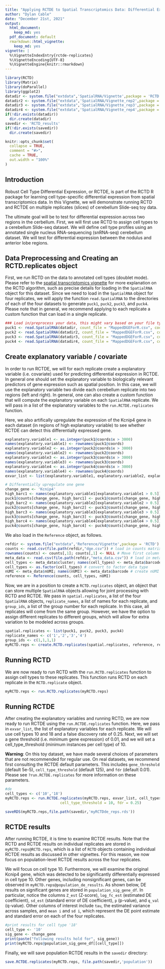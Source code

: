 ```yaml
---
title: "Applying RCTDE to Spatial Transcriptomics Data: Differential Expression with Multiple Experimental Replicates"
author: "Dylan Cable"
date: "December 21st, 2021"
output:
  html_document:
    keep_md: yes
  pdf_document: default
  rmarkdown::html_vignette:
    keep_md: yes
vignette: |
  %\VignetteIndexEntry{rctde-replicates} 
  %\VignetteEncoding{UTF-8} 
  %\VignetteEngine{knitr::rmarkdown}
---
```


```r
library(RCTD)
library(Matrix)
library(doParallel)
library(ggplot2)
datadir <- system.file("extdata",'SpatialRNA/Vignette',package = 'RCTD')# directory for sample Slide-seq dataset
datadir2 <- system.file("extdata",'SpatialRNA/Vignette_rep2',package = 'RCTD')
datadir3 <- system.file("extdata",'SpatialRNA/Vignette_rep3',package = 'RCTD')
datadir4 <- system.file("extdata",'SpatialRNA/Vignette_rep4',package = 'RCTD')
if(!dir.exists(datadir))
  dir.create(datadir)
savedir <- 'RCTD_results'
if(!dir.exists(savedir))
  dir.create(savedir)
```

```r
knitr::opts_chunk$set(
  collapse = TRUE,
  comment = "#>",
  cache = TRUE,
  out.width = "100%"
)
```

## Introduction

Robust Cell Type Differential Expression, or RCTDE, is part of the RCTD R package for learning cell type-specific differential expression from spatial transcriptomics data. In this Vignette, we will demonstrate running RCTD and RCTDE on multiple replicates (slices) of cerebellum Slide-seq toy data. 

The ultimate goal will be to test for differential expression across two regions in the cerbellum. First, we will first use RCTD to assign cell types to a cerebellum Slide-seq dataset. We will define cell type profiles using an annotated single nucleus RNA-sequencing (snRNA-seq) cerebellum dataset. We will test for differential expression between the nodulus and anterior lobe regions.

## Data Preprocessing and Creating an RCTD.replicates object

First, we run RCTD on the data to annotated cell types (doublet mode). Please refer to the [spatial transcriptomics vignette](https://raw.githack.com/dmcable/RCTD/master/vignettes/spatial-transcriptomics.html) for more explanation on the RCTD algorithm, such as precise details for loading in the `SpatialRNA` object for this dataset. Since we need to load in the `SpatialRNA` object for four replicates, we will apply the function `read.SpatialRNA` to the directories of each of the four datasets to generate `puck1`, `puck2`, `puck3`, and `puck4`. Please note that in general, we recommend applying to each replicate a custom function that can load in a single replicate.

```r
### Load in/preprocess your data, this might vary based on your file type
puck1 <- read.SpatialRNA(datadir, count_file = "MappedDGEForR.csv", coords_file = 'BeadLocationsForR.csv')
puck2 <- read.SpatialRNA(datadir2, count_file = "MappedDGEForR.csv", coords_file = 'BeadLocationsForR.csv')
puck3 <- read.SpatialRNA(datadir3, count_file = "MappedDGEForR.csv", coords_file = 'BeadLocationsForR.csv')
puck4 <- read.SpatialRNA(datadir4, count_file = "MappedDGEForR.csv", coords_file = 'BeadLocationsForR.csv')
```

## Create explanatory variable / covariate

In order to run RCTDE, we will for each replicate create a explanatory variable (i.e. covariate) used for predicting differential expression in RCTDE. In general one should set the explanatory variable to biologically relevant predictors of gene expression such as spatial position. In this case, we will use the explanatory variable two divide each cerebellum replicate into two regions (left and right). In general, one can also create a custom function that will compute the explanatory variable on each `SpatialRNA` replicate. We will pass in a list of the explanatory variables to the `run.RCTDE.replicates` function.

Here, we also artifically upregulate the expression of the Kcnip4 gene in each dataset (in regions of high explanatory variable) to see whether RCTDE can detect this differentially expressed gene.

```r
explanatory.variable1 <- as.integer(puck1@coords$x > 3000)
names(explanatory.variable1) <- rownames(puck1@coords)
explanatory.variable2 <- as.integer(puck2@coords$x > 3000)
names(explanatory.variable2) <- rownames(puck2@coords)
explanatory.variable3 <- as.integer(puck3@coords$x > 3000)
names(explanatory.variable3) <- rownames(puck3@coords)
explanatory.variable4 <- as.integer(puck4@coords$x > 3000)
names(explanatory.variable4) <- rownames(puck4@coords)
exvar_list <- list(explanatory.variable1, explanatory.variable2, explanatory.variable3, explanatory.variable4)

# Differentially upregulate one gene
change_gene <- 'Kcnip4'
high_barc1 <- names(explanatory.variable1[explanatory.variable1 > 0.5])
puck1@counts[change_gene, high_barc1] <- puck1@counts[change_gene, high_barc1] * 2 
high_barc2 <- names(explanatory.variable2[explanatory.variable2 > 0.5])
puck2@counts[change_gene, high_barc2] <- puck1@counts[change_gene, high_barc2] * 2 
high_barc3 <- names(explanatory.variable3[explanatory.variable3 > 0.5])
puck3@counts[change_gene, high_barc3] <- puck3@counts[change_gene, high_barc3] * 2 
high_barc4 <- names(explanatory.variable4[explanatory.variable4 > 0.5])
puck4@counts[change_gene, high_barc4] <- puck4@counts[change_gene, high_barc4] * 2 
```

We also load in the `Reference` object, as follows.

```r
refdir <- system.file("extdata",'Reference/Vignette',package = 'RCTD') # directory for the reference
counts <- read.csv(file.path(refdir,"dge.csv")) # load in counts matrix
rownames(counts) <- counts[,1]; counts[,1] <- NULL # Move first column to rownames
meta_data <- read.csv(file.path(refdir,"meta_data.csv")) # load in meta_data (barcodes, clusters, and nUMI)
cell_types <- meta_data$cluster; names(cell_types) <- meta_data$barcode # create cell_types named list
cell_types <- as.factor(cell_types) # convert to factor data type
nUMI <- meta_data$nUMI; names(nUMI) <- meta_data$barcode # create nUMI named list
reference <- Reference(counts, cell_types, nUMI)
```
Now, we are in a position to create a `RCTD.replicates` object, an object that can store multiple `SpatialRNA` objects allowing for joint processing with RCTD and RCTDE. We pass in `spatial.replicates`, a list of the four `SpatialRNA` objects, `replicate_names`, a list of names for each replicate, and `group_ids`, a list of the group number for each replicate. In this case, all replicates will come from the same group. However, we have the option to assign different replicates to different groups, which will allow for extra variation to be modeled across groups.

```r
spatial.replicates <- list(puck1, puck2, puck3, puck4)
replicate_names <- c('1','2','3','4')
group_ids <- c(1,1,1,1)
myRCTD.reps <- create.RCTD.replicates(spatial.replicates, reference, replicate_names, group_ids = group_ids, max_cores = 2)
```

## Running RCTD

We are now ready to run RCTD with the `run.RCTD.replicates` function to assign cell types to these replicates. This function runs RCTD on each replicate in the `RCTD.replicate` object.

```r
myRCTD.reps <- run.RCTD.replicates(myRCTD.reps)
```
## Running RCTDE

After creating the explanatory variables and running RCTD, we are now ready to run RCTDE using the `run.RCTDE.replicates` function. Here, we pass in `exvar_list`, the list of explanatory variables for each replicate. We will use cell types 10 and 18 and a false discovery rate of 0.25. Next, we will set a gene threshold (i.e. minimum gene expression) of 0.01, and we will set a cell_type_threshold (minimum instances per cell type) of 10.

**Warning**: On this toy dataset, we have made several choices of parameters that are not recommended for regular use. On real datasets, we recommend first consulting the RCTDE default parameters. This includes `gene_threshold` (default 5e-5), `cell_type_threshold` (default 125), and `fdr` (default 0.01). Please see `?run.RCTDE.replicates` for more information on these parameters. 

```r
#de
cell_types <- c('10','18')
myRCTD.reps <- run.RCTDE.replicates(myRCTD.reps, exvar_list, cell_types, gene_threshold = .01, 
                         cell_type_threshold = 10, fdr = 0.25) 

saveRDS(myRCTD.reps,file.path(savedir,'myRCTDde_reps.rds'))
```

## RCTDE results

After running RCTDE, it is time to examine RCTDE results. Note that the RCTD and RCTDE results on individual replicates are stored in `myRCTD.reps@RCTD.reps`, which is a list of `RCTD` objects containing individual RCTDE results as discussed in other vignettes. For this reason, we now focus on population-level RCTDE results across the four replicates.

We will focus on cell type 10. Furthermore, we will examine the original Kcnip4 gene, which was detected to be significantly differentially expressed in cell type 10. Other genes, including nonsignificant genes, can be observed in `myRCTD.reps@population_de_results`. As shown below, DE results on significant genes are stored in `population_sig_gene_df`. In particular, notice the columns `Z_est` (Z-score), `log_fc_est` (estimated DE coefficient), `sd_est` (standard error of DE coefficient), `p` (p-value), and `q_val` (q-value). Other columns of interest include `tau`, the estimated variance across samples, and `mean i` and `sd i`, which represent the DE point estimate and standard error on each of the four replicates.

```r
#print results for cell type '18'
cell_type <- '10'
sig_gene <- change_gene
print(paste("following results hold for", sig_gene))
print(myRCTD.reps@population_sig_gene_df[[cell_type]]) 
```

Finally, we will save population RCTDE results in the `savedir` directory:

```r
save.RCTDE.replicates(myRCTD.reps, file.path(savedir,'population'))
```

